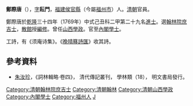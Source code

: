 '''鄭際唐'''（{{bd|?||?|}}），[[表字|字]]'''耘門'''，[[福建|福建]][[侯官縣|侯官縣]]（今屬[[福州市|福州市]]）人。[[清朝|清朝]]官員。

鄭際唐於[[乾隆|乾隆]]三十四年（1769年）中式己丑科二甲第二十九名[[進士|進士]]。選[[翰林院庶吉士|翰林院庶吉士]]，[[散館|散館]]授[[編修|編修]]。曾任[[山西|山西]][[學政|學政]]。官至[[內閣學士|內閣學士]]。

工詩，有《须庵诗集》。《[[晚晴簃詩匯|晚晴簃詩匯]]》收其詩。

==參考資料==
*[[朱汝珍|朱汝珍]]，《詞林輯略·卷四》， 清代傳記叢刊， 學林類（18）， 明文書局發行。

{{清朝人物小作品}}
{{乾隆三十四年己丑科殿試金榜}}
{{DEFAULTSORT:Zheng鄭}}
[[Category:清朝翰林院庶吉士|Category:清朝翰林院庶吉士]]
[[Category:清朝翰林|Category:清朝翰林]]
[[Category:清朝山西學政|Category:清朝山西學政]]
[[Category:內閣學士|Category:內閣學士]]
[[Category:福州人|Category:福州人]]
[[Category:鄭姓|J]]